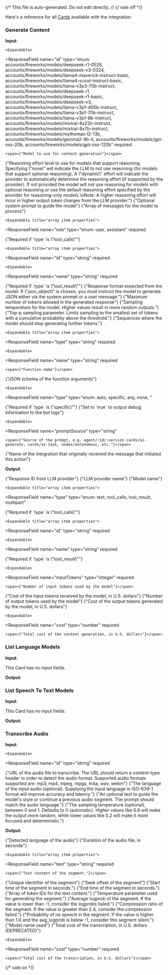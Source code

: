 {/* This file is auto-generated. Do not edit directly. */}
{/* vale off */}

Here's a reference for all [Cards](/learn/reference/cards/) available with the integration:

### Generate Content

**Input**:

<Expandable title="input fields">
  <ResponseField
    name="model"
    type="object"
  >
    

    <Expandable>
  <ResponseField
    name="id"
    type="enum: accounts/fireworks/models/deepseek-r1-0528, accounts/fireworks/models/deepseek-v3-0324, accounts/fireworks/models/llama4-maverick-instruct-basic, accounts/fireworks/models/llama4-scout-instruct-basic, accounts/fireworks/models/llama-v3p3-70b-instruct, accounts/fireworks/models/deepseek-r1, accounts/fireworks/models/deepseek-r1-basic, accounts/fireworks/models/deepseek-v3, accounts/fireworks/models/llama-v3p1-405b-instruct, accounts/fireworks/models/llama-v3p1-70b-instruct, accounts/fireworks/models/llama-v3p1-8b-instruct, accounts/fireworks/models/mixtral-8x22b-instruct, accounts/fireworks/models/mixtral-8x7b-instruct, accounts/fireworks/models/mythomax-l2-13b, accounts/fireworks/models/gemma2-9b-it, accounts/fireworks/models/gpt-oss-20b, accounts/fireworks/models/gpt-oss-120b"
    required
  >
    <span>{"Model to use for content generation"}</span>
  </ResponseField>
    </Expandable>
  </ResponseField>
  <ResponseField
    name="reasoningEffort"
    type="enum: low, medium, high, dynamic, none"
  >
    <span>{"Reasoning effort level to use for models that support reasoning. Specifying \"none\" will indicate the LLM to not use reasoning (for models that support optional reasoning). A \"dynamic\" effort will indicate the provider to automatically determine the reasoning effort (if supported by the provider). If not provided the model will not use reasoning for models with optional reasoning or use the default reasoning effort specified by the provider for reasoning-only models.\nNote: A higher reasoning effort will incur in higher output token charges from the LLM provider."}</span>
  </ResponseField>
  <ResponseField
    name="systemPrompt"
    type="string"
  >
    <span>{"Optional system prompt to guide the model"}</span>
  </ResponseField>
  <ResponseField
    name="messages"
    type="array"
    required
  >
    <span>{"Array of messages for the model to process"}</span>

    <Expandable title="array item properties">
  <ResponseField
    name="role"
    type="enum: user, assistant"
    required
  >
    
  </ResponseField>
  <ResponseField
    name="type"
    type="enum: text, tool_calls, tool_result, multipart"
  >
    
  </ResponseField>
  <ResponseField
    name="toolCalls"
    type="array"
  >
    <span>{"Required if `type` is \"tool_calls\""}</span>

    <Expandable title="array item properties">
  <ResponseField
    name="id"
    type="string"
    required
  >
    
  </ResponseField>
  <ResponseField
    name="type"
    type="string"
    required
  >
    
  </ResponseField>
  <ResponseField
    name="function"
    type="object"
    required
  >
    

    <Expandable>
  <ResponseField
    name="name"
    type="string"
    required
  >
    
  </ResponseField>
  <ResponseField
    name="arguments"
    type="string"
    required
  >
    
  </ResponseField>
    </Expandable>
  </ResponseField>
    </Expandable>
  </ResponseField>
  <ResponseField
    name="toolResultCallId"
    type="string"
  >
    <span>{"Required if `type` is \"tool_result\""}</span>
  </ResponseField>
  <ResponseField
    name="content"
    type="string"
    required
  >
    
  </ResponseField>
    </Expandable>
  </ResponseField>
  <ResponseField
    name="responseFormat"
    type="enum: text, json_object"
  >
    <span>{"Response format expected from the model. If \"json_object\" is chosen, you must instruct the model to generate JSON either via the system prompt or a user message."}</span>
  </ResponseField>
  <ResponseField
    name="maxTokens"
    type="number"
  >
    <span>{"Maximum number of tokens allowed in the generated response"}</span>
  </ResponseField>
  <ResponseField
    name="temperature"
    type="number"
  >
    <span>{"Sampling temperature for the model. Higher values result in more random outputs."}</span>
  </ResponseField>
  <ResponseField
    name="topP"
    type="number"
  >
    <span>{"Top-p sampling parameter. Limits sampling to the smallest set of tokens with a cumulative probability above the threshold."}</span>
  </ResponseField>
  <ResponseField
    name="stopSequences"
    type="array"
  >
    <span>{"Sequences where the model should stop generating further tokens."}</span>
  </ResponseField>
  <ResponseField
    name="tools"
    type="array"
  >
    

    <Expandable title="array item properties">
  <ResponseField
    name="type"
    type="string"
    required
  >
    
  </ResponseField>
  <ResponseField
    name="function"
    type="object"
    required
  >
    

    <Expandable>
  <ResponseField
    name="name"
    type="string"
    required
  >
    <span>{"Function name"}</span>
  </ResponseField>
  <ResponseField
    name="description"
    type="string"
  >
    
  </ResponseField>
  <ResponseField
    name="argumentsSchema"
    type="object"
  >
    <span>{"JSON schema of the function arguments"}</span>
  </ResponseField>
    </Expandable>
  </ResponseField>
    </Expandable>
  </ResponseField>
  <ResponseField
    name="toolChoice"
    type="object"
  >
    

    <Expandable>
  <ResponseField
    name="type"
    type="enum: auto, specific, any, none, "
  >
    
  </ResponseField>
  <ResponseField
    name="functionName"
    type="string"
  >
    <span>{"Required if `type` is \"specific\""}</span>
  </ResponseField>
    </Expandable>
  </ResponseField>
  <ResponseField
    name="userId"
    type="string"
  >
    
  </ResponseField>
  <ResponseField
    name="debug"
    type="boolean"
  >
    <span>{"Set to `true` to output debug information to the bot logs"}</span>
  </ResponseField>
  <ResponseField
    name="meta"
    type="object"
  >
    

    <Expandable>
  <ResponseField
    name="promptSource"
    type="string"
  >
    <span>{"Source of the prompt, e.g. agent/:id/:version cards/ai-generate, cards/ai-task, nodes/autonomous, etc."}</span>
  </ResponseField>
  <ResponseField
    name="promptCategory"
    type="string"
  >
    
  </ResponseField>
  <ResponseField
    name="integrationName"
    type="string"
  >
    <span>{"Name of the integration that originally received the message that initiated this action"}</span>
  </ResponseField>
    </Expandable>
  </ResponseField>
</Expandable>

**Output**:

<Expandable title="output">
  <ResponseField
    name="id"
    type="string"
    required
  >
    <span>{"Response ID from LLM provider"}</span>
  </ResponseField>
  <ResponseField
    name="provider"
    type="string"
    required
  >
    <span>{"LLM provider name"}</span>
  </ResponseField>
  <ResponseField
    name="model"
    type="string"
    required
  >
    <span>{"Model name"}</span>
  </ResponseField>
  <ResponseField
    name="choices"
    type="array"
    required
  >
    

    <Expandable title="array item properties">
  <ResponseField
    name="type"
    type="enum: text, tool_calls, tool_result, multipart"
  >
    
  </ResponseField>
  <ResponseField
    name="toolCalls"
    type="array"
  >
    <span>{"Required if `type` is \"tool_calls\""}</span>

    <Expandable title="array item properties">
  <ResponseField
    name="id"
    type="string"
    required
  >
    
  </ResponseField>
  <ResponseField
    name="type"
    type="string"
    required
  >
    
  </ResponseField>
  <ResponseField
    name="function"
    type="object"
    required
  >
    

    <Expandable>
  <ResponseField
    name="name"
    type="string"
    required
  >
    
  </ResponseField>
  <ResponseField
    name="arguments"
    type="string"
    required
  >
    
  </ResponseField>
    </Expandable>
  </ResponseField>
    </Expandable>
  </ResponseField>
  <ResponseField
    name="toolResultCallId"
    type="string"
  >
    <span>{"Required if `type` is \"tool_result\""}</span>
  </ResponseField>
  <ResponseField
    name="content"
    type="string"
    required
  >
    
  </ResponseField>
  <ResponseField
    name="role"
    type="string"
    required
  >
    
  </ResponseField>
  <ResponseField
    name="index"
    type="integer"
    required
  >
    
  </ResponseField>
  <ResponseField
    name="stopReason"
    type="enum: stop, max_tokens, tool_calls, content_filter, other"
    required
  >
    
  </ResponseField>
    </Expandable>
  </ResponseField>
  <ResponseField
    name="usage"
    type="object"
    required
  >
    

    <Expandable>
  <ResponseField
    name="inputTokens"
    type="integer"
    required
  >
    <span>{"Number of input tokens used by the model"}</span>
  </ResponseField>
  <ResponseField
    name="inputCost"
    type="number"
    required
  >
    <span>{"Cost of the input tokens received by the model, in U.S. dollars"}</span>
  </ResponseField>
  <ResponseField
    name="outputTokens"
    type="integer"
    required
  >
    <span>{"Number of output tokens used by the model"}</span>
  </ResponseField>
  <ResponseField
    name="outputCost"
    type="number"
    required
  >
    <span>{"Cost of the output tokens generated by the model, in U.S. dollars"}</span>
  </ResponseField>
    </Expandable>
  </ResponseField>
  <ResponseField
    name="botpress"
    type="object"
    required
  >
    

    <Expandable>
  <ResponseField
    name="cost"
    type="number"
    required
  >
    <span>{"Total cost of the content generation, in U.S. dollars"}</span>
  </ResponseField>
    </Expandable>
  </ResponseField>
</Expandable>

### List Language Models

**Input**:

This Card has no input fields.

**Output**:

<Expandable title="output">
  <ResponseField
    name="models"
    type="array"
    required
  >
    
  </ResponseField>
</Expandable>

### List Speech To Text Models

**Input**:

This Card has no input fields.

**Output**:

<Expandable title="output">
  <ResponseField
    name="models"
    type="array"
    required
  >
    
  </ResponseField>
</Expandable>

### Transcribe Audio

**Input**:

<Expandable title="input fields">
  <ResponseField
    name="model"
    type="object"
  >
    

    <Expandable>
  <ResponseField
    name="id"
    type="string"
    required
  >
    
  </ResponseField>
    </Expandable>
  </ResponseField>
  <ResponseField
    name="fileUrl"
    type="string (uri)"
    required
  >
    <span>{"URL of the audio file to transcribe. The URL should return a content-type header in order to detect the audio format. Supported audio formats supported are: mp3, mp4, mpeg, mpga, m4a, wav, webm"}</span>
  </ResponseField>
  <ResponseField
    name="language"
    type="string"
  >
    <span>{"The language of the input audio (optional). Supplying the input language in ISO-639-1 format will improve accuracy and latency."}</span>
  </ResponseField>
  <ResponseField
    name="prompt"
    type="string"
  >
    <span>{"An optional text to guide the model's style or continue a previous audio segment. The prompt should match the audio language."}</span>
  </ResponseField>
  <ResponseField
    name="temperature"
    type="number"
  >
    <span>{"The sampling temperature (optional), between 0 and 1. Defaults to 0 (automatic). Higher values like 0.8 will make the output more random, while lower values like 0.2 will make it more focused and deterministic."}</span>
  </ResponseField>
</Expandable>

**Output**:

<Expandable title="output">
  <ResponseField
    name="language"
    type="string"
    required
  >
    <span>{"Detected language of the audio"}</span>
  </ResponseField>
  <ResponseField
    name="duration"
    type="number"
    required
  >
    <span>{"Duration of the audio file, in seconds"}</span>
  </ResponseField>
  <ResponseField
    name="segments"
    type="array"
    required
  >
    

    <Expandable title="array item properties">
  <ResponseField
    name="text"
    type="string"
    required
  >
    <span>{"Text content of the segment."}</span>
  </ResponseField>
  <ResponseField
    name="id"
    type="number"
    required
  >
    <span>{"Unique identifier of the segment"}</span>
  </ResponseField>
  <ResponseField
    name="seek"
    type="number"
    required
  >
    <span>{"Seek offset of the segment"}</span>
  </ResponseField>
  <ResponseField
    name="start"
    type="number"
    required
  >
    <span>{"Start time of the segment in seconds."}</span>
  </ResponseField>
  <ResponseField
    name="end"
    type="number"
    required
  >
    <span>{"End time of the segment in seconds."}</span>
  </ResponseField>
  <ResponseField
    name="tokens"
    type="array"
    required
  >
    <span>{"Array of token IDs for the text content."}</span>
  </ResponseField>
  <ResponseField
    name="temperature"
    type="number"
    required
  >
    <span>{"Temperature parameter used for generating the segment."}</span>
  </ResponseField>
  <ResponseField
    name="avg_logprob"
    type="number"
    required
  >
    <span>{"Average logprob of the segment. If the value is lower than -1, consider the logprobs failed."}</span>
  </ResponseField>
  <ResponseField
    name="compression_ratio"
    type="number"
    required
  >
    <span>{"Compression ratio of the segment. If the value is greater than 2.4, consider the compression failed."}</span>
  </ResponseField>
  <ResponseField
    name="no_speech_prob"
    type="number"
    required
  >
    <span>{"Probability of no speech in the segment. If the value is higher than 1.0 and the avg_logprob is below -1, consider this segment silent."}</span>
  </ResponseField>
    </Expandable>
  </ResponseField>
  <ResponseField
    name="model"
    type="string"
    required
  >
    <span>{"Model name used"}</span>
  </ResponseField>
  <ResponseField
    name="cost"
    type="number"
    required
  >
    <span>{"Total cost of the transcription, in U.S. dollars (DEPRECATED)"}</span>
  </ResponseField>
  <ResponseField
    name="botpress"
    type="object"
    required
  >
    

    <Expandable>
  <ResponseField
    name="cost"
    type="number"
    required
  >
    <span>{"Total cost of the transcription, in U.S. dollars"}</span>
  </ResponseField>
    </Expandable>
  </ResponseField>
</Expandable>


{/* vale on */}
